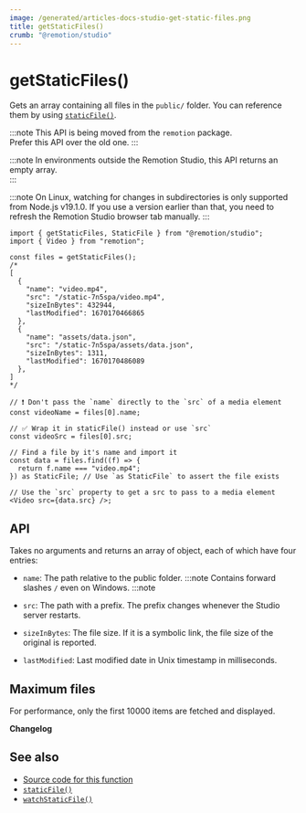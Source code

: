 ```yaml
---
image: /generated/articles-docs-studio-get-static-files.png
title: getStaticFiles()
crumb: "@remotion/studio"
---
```


# getStaticFiles()<AvailableFrom v="4.0.144"/>

Gets an array containing all files in the `public/` folder. You can reference them by using [`staticFile()`](/docs/staticfile).

:::note
This API is being moved from the <code>remotion</code> package.  
Prefer this API over the old one.
:::

:::note
In environments outside the Remotion Studio, this API returns an empty array.  
:::

:::note
On Linux, watching for changes in subdirectories is only supported from Node.js v19.1.0. If you use a version earlier than that, you need to refresh the Remotion Studio browser tab manually.
:::

```tsx twoslash title="example.ts"
import { getStaticFiles, StaticFile } from "@remotion/studio";
import { Video } from "remotion";

const files = getStaticFiles();
/*
[
  {
    "name": "video.mp4",
    "src": "/static-7n5spa/video.mp4",
    "sizeInBytes": 432944,
    "lastModified": 1670170466865
  },
  {
    "name": "assets/data.json",
    "src": "/static-7n5spa/assets/data.json",
    "sizeInBytes": 1311,
    "lastModified": 1670170486089
  },
]
*/

// ❗ Don't pass the `name` directly to the `src` of a media element
const videoName = files[0].name;

// ✅ Wrap it in staticFile() instead or use `src`
const videoSrc = files[0].src;

// Find a file by it's name and import it
const data = files.find((f) => {
  return f.name === "video.mp4";
}) as StaticFile; // Use `as StaticFile` to assert the file exists

// Use the `src` property to get a src to pass to a media element
<Video src={data.src} />;
```

## API

Takes no arguments and returns an array of object, each of which have four entries:

- `name`: The path relative to the public folder.
  :::note
  Contains forward slashes `/` even on Windows.
  :::note

- `src`: The path with a prefix. The prefix changes whenever the Studio server restarts.
- `sizeInBytes`: The file size. If it is a symbolic link, the file size of the original is reported.
- `lastModified`: Last modified date in Unix timestamp in milliseconds.

## Maximum files

For performance, only the first 10000 items are fetched and displayed.

**Changelog**

## See also

- [Source code for this function](https://github.com/remotion-dev/remotion/blob/main/packages/studio/src/api/get-static-files.ts)
- [`staticFile()`](/docs/staticfile)
- [`watchStaticFile()`](/docs/studio/watch-static-file)
